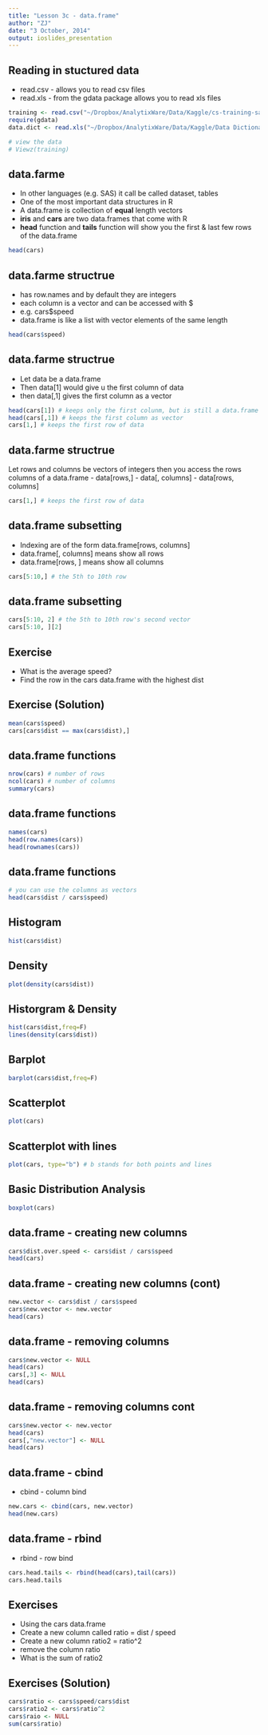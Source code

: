 ```yaml
---
title: "Lesson 3c - data.frame"
author: "ZJ"
date: "3 October, 2014"
output: ioslides_presentation
---
```


## Reading in stuctured data

- read.csv - allows you to read csv files
- read.xls - from the gdata package allows you to read xls files


```r
training <- read.csv("~/Dropbox/AnalytixWare/Data/Kaggle/cs-training-sample.csv")
require(gdata)
data.dict <- read.xls("~/Dropbox/AnalytixWare/Data/Kaggle/Data Dictionary.xls")

# view the data
# Viewz(training)

```

## data.farme

- In other languages (e.g. SAS) it call be called dataset, tables
- One of the most important data structures in R
- A data.frame is collection of **equal** length vectors
- **iris** and **cars** are two data.frames that come with R
- **head** function and **tails** function will show you the first & last few rows of the data.frame
```r
head(cars)
```

## data.farme structrue

- has row.names and by default they are integers
- each column is a vector and can be accessed with $
- e.g. cars$speed
- data.frame is like a list with vector elements of the same length
```r
head(cars$speed)
```

## data.farme structrue

- Let data be a data.frame
- Then data[1] would give u the first column of data
- then data[,1] gives the first column as a vector
```r
head(cars[1]) # keeps only the first colunm, but is still a data.frame
head(cars[,1]) # keeps the first column as vector
cars[1,] # keeps the first row of data
```

## data.farme structrue

Let rows and columns be vectors of integers then you access the rows columns of a data.frame
- data[rows,]
- data[, columns]
- data[rows, columns]
```r
cars[1,] # keeps the first row of data
```

## data.frame subsetting

- Indexing are of the form data.frame[rows, columns]
- data.frame[, columns] means show all rows
- data.frame[rows, ] means show all columns
```r
cars[5:10,] # the 5th to 10th row
```

## data.frame subsetting

```r
cars[5:10, 2] # the 5th to 10th row's second vector
cars[5:10, ][2]
```

## Exercise

- What is the average speed?
- Find the row in the cars data.frame with the highest dist

## Exercise (Solution)

```r
mean(cars$speed)
cars[cars$dist == max(cars$dist),]
```

## data.frame functions

```r
nrow(cars) # number of rows
ncol(cars) # number of columns
summary(cars)
```

## data.frame functions

```r
names(cars)
head(row.names(cars))
head(rownames(cars))
``` 

## data.frame functions

```r
# you can use the columns as vectors 
head(cars$dist / cars$speed)
``` 

## Histogram

```r
hist(cars$dist)
``` 

## Density

```r
plot(density(cars$dist))
``` 

## Historgram & Density

```r
hist(cars$dist,freq=F)
lines(density(cars$dist))
``` 

## Barplot

```r
barplot(cars$dist,freq=F)
``` 

## Scatterplot

```r
plot(cars)
``` 

## Scatterplot with lines

```r
plot(cars, type="b") # b stands for both points and lines
``` 

## Basic Distribution Analysis

```r
boxplot(cars)
```

## data.frame - creating new columns

```r
cars$dist.over.speed <- cars$dist / cars$speed
head(cars)
```

## data.frame - creating new columns (cont)

```r
new.vector <- cars$dist / cars$speed
cars$new.vector <- new.vector
head(cars)
```

## data.frame - removing columns

```r
cars$new.vector <- NULL
head(cars)
cars[,3] <- NULL
head(cars)
```

## data.frame - removing columns cont

```r
cars$new.vector <- new.vector
head(cars)
cars[,"new.vector"] <- NULL
head(cars)
```

## data.frame - cbind

- cbind - column bind
```r
new.cars <- cbind(cars, new.vector)
head(new.cars)
```

## data.frame - rbind

- rbind - row bind
```r
cars.head.tails <- rbind(head(cars),tail(cars))
cars.head.tails
```

## Exercises

- Using the cars data.frame
- Create a new column called ratio = dist / speed
- Create a new column ratio2 = ratio^2
- remove the column ratio
- What is the sum of ratio2


## Exercises (Solution)

```r
cars$ratio <- cars$speed/cars$dist
cars$ratio2 <- cars$ratio^2
cars$raio <- NULL
sum(cars$ratio)
```
